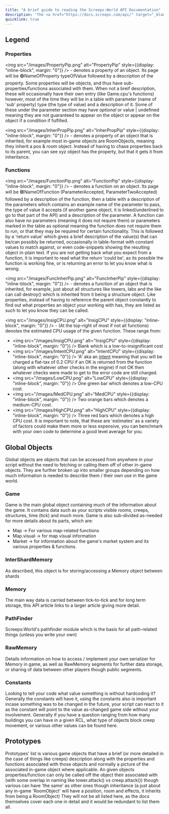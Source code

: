 ```yaml
---
title: "A brief guide to reading the Screeps:World API Documentation"
description: 'The <a href="https://docs.screeps.com/api/" target="_blank" rel="noopener noreferrer">Screeps:World API</a> is a very necessary component to playing and understanding the game. It contains information about the various game world objects, how they can be accessed and what actions can be taken with them / on them along with code-snippets providing practical examples. The API is broken up into two main categories: GLOBAL OBJECTS and PROTOTYPES.'
quicklink: true
---
```


## Legend

### Properties

<img src="/images/PropertyPip.png" alt="PropertyPip" style={{display: "inline-block", margin: "0"}} /> - denotes a property of an object. Its page will be 🟢NameOfProperty typeOfValue followed by a description of the property. Some properties will be objects, and thus have sub-properties/functions associated with them. When not a breif description, these will occasionally have their own entry (like Game.cpu's functions) however, most of the time they will be in a table with parameter (name of 'sub' property) type (the type of value) and a description of it. Some of these under the parameter section may have *optional* or value | undefined meaning they are not guaranteed to appear on the object or appear on the object if a condition if fulfilled.

<img src="/images/InherPropPip.png" alt="InherPropPip" style={{display: "inline-block", margin: "0"}} /> - denotes a property of an object that is inherited, for example most in-game objects are RoomObjects, meaning they inherit a pos & room object. Instead of having to chase properties back to its parent, you can see xyz object has the property, but that it gets it from inheritance.

### Functions

<img src="/images/FunctionPip.png" alt="FunctionPip" style={{display: "inline-block", margin: "0"}} /> - denotes a function on an object. Its page will be 🟦NameOfFunction (ParameterAccepted, ParameterTwoAccepted) followed by a description of the function, then a table with a description of the parameters which contains an example name of the parameter to pass, the type of value it accepts (if another game object, it is linked/underlined to go to that part of the API) and a description of the parameter. A function can also have no parameters (meaning it does not require them) or parameters marked in the table as optional meaning the function does not require them to run, or that they may be required for certain functionality. This is followed by a 'return value' which gives a brief description of the value(s) that can be/can possibly be returned, occasionally in table-format with constant values to match against, or even code-snippets showing the resulting object in-plain text. If you are not getting back what you expect from a function, it is important to read what the return 'could be', as its possible the function is working fine, or is returning an error to let you know what is wrong.

<img src="/images/FuncInherPip.png" alt="FuncInherPip" style={{display: "inline-block", margin: "0"}} /> - denotes a function of an object that is inherited, for example, just about all structures like towers, labs and the like can call destroy() which is inherited from it being a structure object. Like properties, instead of having to reference the parent object constantly to find out what properties an object your working with has, they are listed as such to let you know they can be called.

<img src="/images/InsigCPU.png" alt="InsigCPU" style={{display: "inline-block", margin: "0"}} /> - (At the top-right of most if not all functions) denotes the estimated CPU usage of the given function. These range from:

- <img src="/images/InsigCPU.png" alt="InsigCPU" style={{display: "inline-block", margin: "0"}} /> Blank which is a low-to-insignificant cost
- <img src="/images/IntentCPU.png" alt="IntentCPU" style={{display: "inline-block", margin: "0"}} /> 'A' aka an [intent](./Intent) meaning that you will be charged a flat-tax of 0.2 CPU if an OK is returned from the function (along with whatever other checks in the engine) if not OK then whatever checks were made to get to the error code are still charged.
- <img src="/images/LowCPU.png" alt="LowCPU" style={{display: "inline-block", margin: "0"}} /> One green bar which denotes a low-CPU cost.
- <img src="/images/MedCPU.png" alt="MedCPU" style={{display: "inline-block", margin: "0"}} /> Two orange bars which denotes a medium-CPU cost.
- <img src="/images/HighCPU.png" alt="HighCPU" style={{display: "inline-block", margin: "0"}} /> Three red bars which denotes a high CPU cost. It is important to note, that these are 'estimates' as a variety of factors could make them more or less expensive, you can benchmark with your own code to determine a good level average for you.

## Global Objects

Global objects are objects that can be accessed from anywhere in your script without the need to fetching or calling them off of other in-game objects. They are further broken up into smaller groups depending on how much information is needed to describe them / their own use in the game world.

### Game
Game is the main global object containing much of the information about the game. It contains data such as your scripts visible rooms, creeps, structures, time (tick) and much more. Game is also sub-divided as-needed for more details about its parts, which are:

- Map -> For various map-related functions
- Map.visual -> for map visual information
- Market -> for information about the game's market system and its various properties & functions.


### InterShardMemory

As described, this object is for storing/accessing a Memory object between shards

### Memory

The main way data is carried between tick-to-tick and for long term storage, this API article links to a larger article giving more detail.

### PathFinder

Screeps:World's pathfinder module which is the basis for all path-related things (unless you write your own)

### RawMemory

Details information on how to access / implement your own serializer for Memory in game, as well as RawMemory segments for further data storage, or sharing of data between other players though public segments.

### Constants

Looking to tell your code what value something is without hardcoding it? Generally the constants will have it, using the constants also is important incase something was to be changed in the future, your script can react to it as the constant will point to the value as-changed game side without your involvement. Generally if you have a question ranging from how many buildings you can have in a given RCL, what type of objects block creep movement, or various other values can be found here.

## Prototypes

Prototypes' list is various game objects that have a brief (or more detailed in the case of things like creeps) description along with the properties and functions associated with those objects and normally a picture of the associated in-game object where applicable. An given objects properties/function can only be called off the object their associated with (with some overlap in naming like tower.attack() vs creep.attack()) though various can have 'the same' as other ones though inheritance (a just about any in-game 'RoomObject' will have a position, room and effects, it inherits from being a RoomObject) They will not be all listed here, as the docs themselves cover each one in detail and it would be redundant to list them all.
